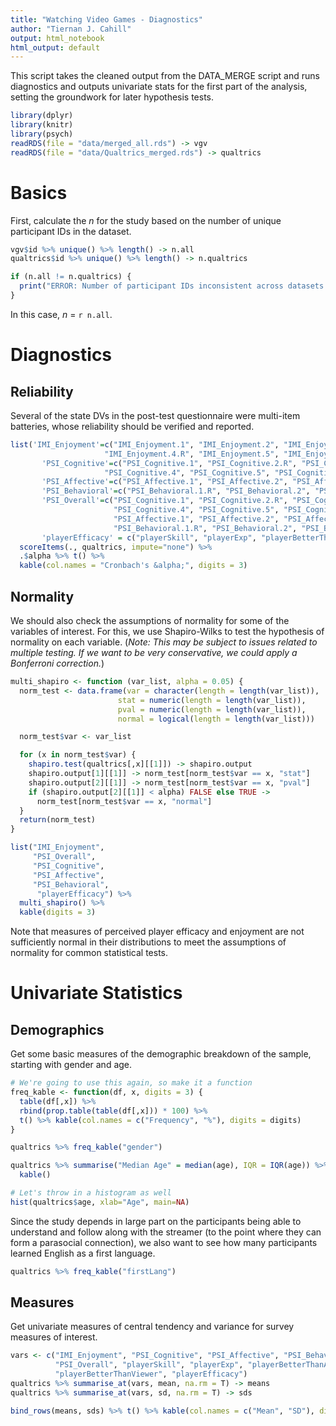 ```yaml
---
title: "Watching Video Games - Diagnostics"
author: "Tiernan J. Cahill"
output: html_notebook
html_output: default
---
```


This script takes the cleaned output from the DATA_MERGE script and runs diagnostics and outputs univariate stats for the first part of the analysis, setting the groundwork for later hypothesis tests. 

```r
library(dplyr)
library(knitr)
library(psych)
readRDS(file = "data/merged_all.rds") -> vgv
readRDS(file = "data/Qualtrics_merged.rds") -> qualtrics
```

# Basics
First, calculate the *n* for the study based on the number of unique participant IDs in the dataset.
```r
vgv$id %>% unique() %>% length() -> n.all
qualtrics$id %>% unique() %>% length() -> n.qualtrics

if (n.all != n.qualtrics) {
  print("ERROR: Number of participant IDs inconsistent across datasets.")
}
```
In this case, *n* = `r n.all`.

# Diagnostics

## Reliability

Several of the state DVs in the post-test questionnaire were multi-item batteries, whose reliability should be verified and reported.
```r
list('IMI_Enjoyment'=c("IMI_Enjoyment.1", "IMI_Enjoyment.2", "IMI_Enjoyment.3.R", 
                     "IMI_Enjoyment.4.R", "IMI_Enjoyment.5", "IMI_Enjoyment.6", "IMI_Enjoyment.7"),
       'PSI_Cognitive'=c("PSI_Cognitive.1", "PSI_Cognitive.2.R", "PSI_Cognitive.3",
                     "PSI_Cognitive.4", "PSI_Cognitive.5", "PSI_Cognitive.6"),
       'PSI_Affective'=c("PSI_Affective.1", "PSI_Affective.2", "PSI_Affective.3.R"),
       'PSI_Behavioral'=c("PSI_Behavioral.1.R", "PSI_Behavioral.2", "PSI_Behavioral.3"),
       'PSI_Overall'=c("PSI_Cognitive.1", "PSI_Cognitive.2.R", "PSI_Cognitive.3",
                       "PSI_Cognitive.4", "PSI_Cognitive.5", "PSI_Cognitive.6",
                       "PSI_Affective.1", "PSI_Affective.2", "PSI_Affective.3.R",
                       "PSI_Behavioral.1.R", "PSI_Behavioral.2", "PSI_Behavioral.3"),
       'playerEfficacy' = c("playerSkill", "playerExp", "playerBetterThanAvg", "playerBetterThanViewer")) %>%
  scoreItems(., qualtrics, impute="none") %>% 
  .$alpha %>% t() %>%
  kable(col.names = "Cronbach's &alpha;", digits = 3)
```

## Normality
We should also check the assumptions of normality for some of the variables of interest. For this, we use Shapiro-Wilks to test the hypothesis of normality on each variable. (*Note: This may be subject to issues related to multiple testing. If we want to be very conservative, we could apply a Bonferroni correction.*)

```r
multi_shapiro <- function (var_list, alpha = 0.05) {
  norm_test <- data.frame(var = character(length = length(var_list)),
                        stat = numeric(length = length(var_list)), 
                        pval = numeric(length = length(var_list)),
                        normal = logical(length = length(var_list)))

  norm_test$var <- var_list

  for (x in norm_test$var) {
    shapiro.test(qualtrics[,x][[1]]) -> shapiro.output
    shapiro.output[1][[1]] -> norm_test[norm_test$var == x, "stat"]
    shapiro.output[2][[1]] -> norm_test[norm_test$var == x, "pval"]
    if (shapiro.output[2][[1]] < alpha) FALSE else TRUE -> 
      norm_test[norm_test$var == x, "normal"]
  }
  return(norm_test)
}

list("IMI_Enjoyment", 
     "PSI_Overall",
     "PSI_Cognitive",
     "PSI_Affective",
     "PSI_Behavioral",
      "playerEfficacy") %>% 
  multi_shapiro() %>%
  kable(digits = 3)
```
Note that measures of perceived player efficacy and enjoyment are not sufficiently normal in their distributions to meet the assumptions of normality for common statistical tests.

# Univariate Statistics

## Demographics
Get some basic measures of the demographic breakdown of the sample, starting
with gender and age.
```r
# We're going to use this again, so make it a function
freq_kable <- function(df, x, digits = 3) {
  table(df[,x]) %>% 
  rbind(prop.table(table(df[,x])) * 100) %>% 
  t() %>% kable(col.names = c("Frequency", "%"), digits = digits)
}

qualtrics %>% freq_kable("gender")
```

```r
qualtrics %>% summarise("Median Age" = median(age), IQR = IQR(age)) %>% 
  kable()

# Let's throw in a histogram as well
hist(qualtrics$age, xlab="Age", main=NA)
```

Since the study depends in large part on the participants being able to understand and follow along with the streamer (to the point where they can form a parasocial connection), we also want to see how many participants learned English as a first language.

```r
qualtrics %>% freq_kable("firstLang")
```
## Measures

Get univariate measures of central tendency and variance for survey measures of interest.
```r

vars <- c("IMI_Enjoyment", "PSI_Cognitive", "PSI_Affective", "PSI_Behavioral",
          "PSI_Overall", "playerSkill", "playerExp", "playerBetterThanAvg", 
          "playerBetterThanViewer", "playerEfficacy")
qualtrics %>% summarise_at(vars, mean, na.rm = T) -> means
qualtrics %>% summarise_at(vars, sd, na.rm = T) -> sds

bind_rows(means, sds) %>% t() %>% kable(col.names = c("Mean", "SD"), digits = 3)
```